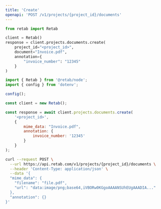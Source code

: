 ```yaml
---
title: 'Create'
openapi: 'POST /v1/projects/{project_id}/documents'
---
```


<RequestExample>

```python python
from retab import Retab

client = Retab()
response = client.projects.documents.create(
    project_id="<project_id>",
    document="Invoice.pdf",
    annotation={
        "invoice_number": "12345"
    }
)
```

```javascript javascript
import { Retab } from '@retab/node';
import { config } from 'dotenv';

config();

const client = new Retab();

const response = await client.projects.documents.create(
    '<project_id>',
    {
        mime_data: "Invoice.pdf",
        annotation: {
            invoice_number: '12345'
        }
    }
);
```

```bash curl
curl --request POST \
  --url https://api.retab.com/v1/projects/{project_id}/documents \
  --header 'Content-Type: application/json' \
  --data '{
  "mime_data": {
    "filename": "file.pdf",
    "url": "data:image/png;base64,iVBORw0KGgoAAAANSUhEUgAAADIA..."
  },
  "annotation": {}
}'
```

</RequestExample>

